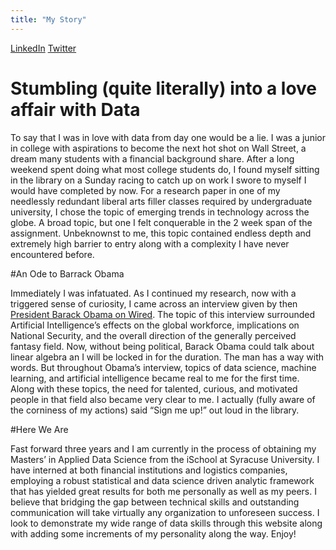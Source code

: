 ```yaml
---
title: "My Story"
---
```


[LinkedIn](https://www.linkedin.com/in/christopher-smith-9a0508a8/)
[Twitter](https://twitter.com/C_smizzle)

# Stumbling (quite literally) into a love affair with Data

To say that I was in love with data from day one would be a lie. I was a junior in college with aspirations to become the next hot shot on Wall Street, a dream many students with a financial background share. After a long weekend spent doing what most college students do, I found myself sitting in the library on a Sunday racing to catch up on work I swore to myself I would have completed by now. For a research paper in one of my needlessly redundant liberal arts filler classes required by undergraduate university, I chose the topic of emerging trends in technology across the globe. A broad topic, but one I felt conquerable in the 2 week span of the assignment. Unbeknownst to me, this topic contained endless depth and extremely high barrier to entry along with a complexity I have never encountered before. 

#An Ode to Barrack Obama

Immediately I was infatuated. As I continued my research, now with a triggered sense of curiosity, I came across an interview given by then [President Barack Obama on Wired](https://www.wired.com/2016/10/president-obama-mit-joi-ito-interview/). The topic of this interview surrounded Artificial Intelligence's effects on the global workforce, implications on National Security, and the overall direction of the generally perceived fantasy field. Now, without being political, Barack Obama could talk about linear algebra an I will be locked in for the duration. The man has a way with words. But throughout Obama's interview, topics of data science, machine learning, and artificial intelligence became real to me for the first time. Along with these topics, the need for talented, curious, and motivated people in that field also became very clear to me. I actually (fully aware of the corniness of my actions) said "Sign me up!" out loud in the library.

#Here We Are

Fast forward three years and I am currently in the process of obtaining my Masters' in Applied Data Science from the iSchool at Syracuse University. I have interned at both financial institutions and logistics companies, employing a robust statistical and data science driven analytic framework that has yielded great results for both me personally as well as my peers. I believe that bridging the gap between technical skills and outstanding communication will take virtually any organization to  unforeseen success. I look to demonstrate my wide range of data skills through this website along with adding some increments of my personality along the way. Enjoy!